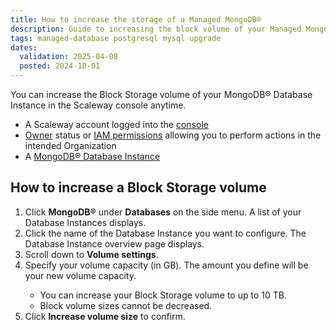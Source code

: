 ```yaml
---
title: How to increase the storage of a Managed MongoDB®
description: Guide to increasing the block volume of your Managed MongoDB® Instance at Scaleway.
tags: managed-database postgresql mysql upgrade
dates:
  validation: 2025-04-08
  posted: 2024-10-01
---
```



You can increase the Block Storage volume of your MongoDB® Database Instance in the Scaleway console anytime.

<Requirements />

- A Scaleway account logged into the [console](https://account.scaleway.com/?service=elements)
- [Owner](/iam/concepts/#owner) status or [IAM permissions](/iam/concepts/#permission) allowing you to perform actions in the intended Organization
- A [MongoDB® Database Instance](/managed-mongodb-databases/quickstart)


## How to increase a Block Storage volume

1. Click **MongoDB®** under **Databases** on the side menu. A list of your Database Instances displays.
2. Click the name of the Database Instance you want to configure. The Database Instance overview page displays.
3. Scroll down to **Volume settings**.
4. Specify your volume capacity (in GB). The amount you define will be your new volume capacity.
    <Message type="important">
      - You can increase your Block Storage volume to up to 10 TB.
      - Block volume sizes cannot be decreased.
    </Message>
5. Click **Increase volume size** to confirm.